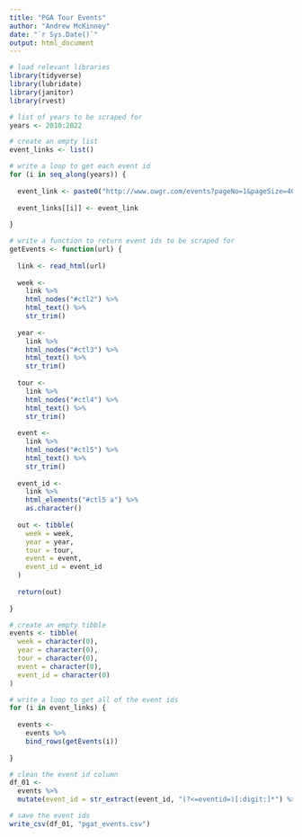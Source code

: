 ---
title: "PGA Tour Events"
author: "Andrew McKinney"
date: "`r Sys.Date()`"
output: html_document
---

```{r}

# load relevant libraries
library(tidyverse)
library(lubridate)
library(janitor)
library(rvest)

```

```{r}

# list of years to be scraped for
years <- 2010:2022

# create an empty list
event_links <- list()

# write a loop to get each event id
for (i in seq_along(years)) {
  
  event_link <- paste0("http://www.owgr.com/events?pageNo=1&pageSize=400&tour=PGAT&year=", years[i])
  
  event_links[[i]] <- event_link
  
}

# write a function to return event ids to be scraped for
getEvents <- function(url) {
  
  link <- read_html(url)
  
  week <-
    link %>%
    html_nodes("#ctl2") %>% 
    html_text() %>%
    str_trim()
  
  year <-
    link %>%
    html_nodes("#ctl3") %>% 
    html_text() %>%
    str_trim()
  
  tour <-
    link %>%
    html_nodes("#ctl4") %>%
    html_text() %>%
    str_trim()
  
  event <-
    link %>%
    html_nodes("#ctl5") %>%
    html_text() %>%
    str_trim()
  
  event_id <-
    link %>%
    html_elements("#ctl5 a") %>% 
    as.character()
  
  out <- tibble(
    week = week,
    year = year,
    tour = tour,
    event = event,
    event_id = event_id
  )
    
  return(out)
  
}

# create an empty tibble
events <- tibble(
  week = character(0),
  year = character(0),
  tour = character(0),
  event = character(0),
  event_id = character(0)
)

# write a loop to get all of the event ids
for (i in event_links) {
  
  events <- 
    events %>%
    bind_rows(getEvents(i))
  
}

# clean the event id column
df_01 <- 
  events %>%
  mutate(event_id = str_extract(event_id, "(?<=eventid=)[:digit:]*") %>% str_trim())

# save the event ids
write_csv(df_01, "pgat_events.csv")

```

